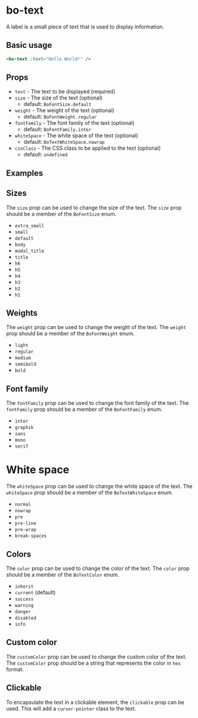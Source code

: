 
<Meta
	title="Components/bo-text"
	component={BoTextStories.BoText}
/>

# bo-text

A label is a small piece of text that is used to display information.

## Basic usage

```html
<bo-text :text="Hello World!" />
```

## Props

- `text` - The text to be displayed (required)
- `size` - The size of the text (optional)
  - default: `BoFontSize.default`
- `weight` - The weight of the text (optional)
  - default: `BoFontWeight.regular`
- `fontFamily` - The font family of the text (optional)
  - default: `BoFontFamily.inter`
- `whiteSpace` - The white space of the text (optional)
  - default: `BoTextWhiteSpace.nowrap`
- `cssClass` - The CSS class to be applied to the text (optional)
  - default: `undefined`

## Examples

<Canvas of={BoTextStories.Example} />
<Controls of={BoTextStories.Example} />

## Sizes

The `size` prop can be used to change the size of the text. The `size` prop should be a member of the `BoFontSize` enum.

- `extra_small`
- `small`
- `default`
- `body`
- `modal_title`
- `title`
- `h6`
- `h5`
- `h4`
- `h3`
- `h2`
- `h1`

<Canvas of={BoTextStories.Sizes} />

## Weights

The `weight` prop can be used to change the weight of the text. The `weight` prop should be a member of the `BoFontWeight` enum.

- `light`
- `regular`
- `medium`
- `semibold`
- `bold`

<Canvas of={BoTextStories.Weights} />

## Font family

The `fontFamily` prop can be used to change the font family of the text. The `fontFamily` prop should be a member of the `BoFontFamily` enum.

- `inter`
- `graphik`
- `sans`
- `mono`
- `serif`

<Canvas of={BoTextStories.FontFamilies} />

# White space

The `whiteSpace` prop can be used to change the white space of the text. The `whiteSpace` prop should be a member of the `BoTextWhiteSpace` enum.

- `normal`
- `nowrap`
- `pre`
- `pre-line`
- `pre-wrap`
- `break-spaces`

<Canvas of={BoTextStories.WhiteSpace} />

## Colors

The `color` prop can be used to change the color of the text. The `color` prop should be a member of the `BoTextColor` enum.

- `inherit`
- `current` (default)
- `success`
- `warning`
- `danger`
- `disabled`
- `info`

<Canvas of={BoTextStories.Colors} />

## Custom color

The `customColor` prop can be used to change the custom color of the text.
The `customColor` prop should be a string that represents the color in `hex` format.

<Canvas of={BoTextStories.CustomColor} />

## Clickable

To encapsulate the text in a clickable element, the `clickable` prop can be used.
This will add a `cursor-pointer` class to the text.

<Canvas of={BoTextStories.Clickable} />
